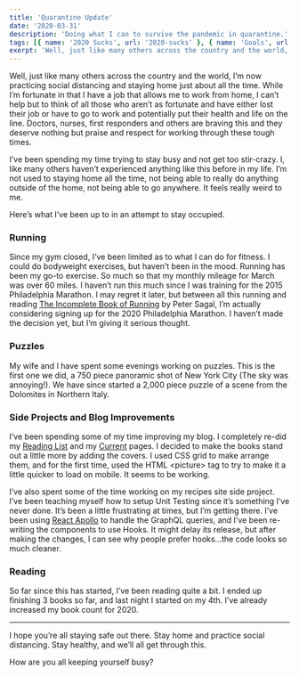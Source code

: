 ```yaml
---
title: 'Quarantine Update'
date: '2020-03-31'
description: 'Doing what I can to survive the pandemic in quarantine.'
tags: [{ name: '2020 Sucks', url: '2020-sucks' }, { name: 'Goals', url: 'goals' }]
exerpt: 'Well, just like many others across the country and the world, I’m now practicing social distancing and staying home just about all the time. While I’m fortunate in that I have a job that allows me to work from home, I can’t help but to think of all those who aren’t as fortunate and have either lost their job or have to go to work and potentially put their health and life on the line. Doctors, nurses, first responders and others are braving this and they deserve nothing but praise and respect for working through these tough times.'
---
```


Well, just like many others across the country and the world, I’m now practicing social distancing and staying home just about all the time. While I’m fortunate in that I have a job that allows me to work from home, I can’t help but to think of all those who aren’t as fortunate and have either lost their job or have to go to work and potentially put their health and life on the line. Doctors, nurses, first responders and others are braving this and they deserve nothing but praise and respect for working through these tough times.

I’ve been spending my time trying to stay busy and not get too stir-crazy. I, like many others haven’t experienced anything like this before in my life. I’m not used to staying home all the time, not being able to really do anything outside of the home, not being able to go anywhere. It feels really weird to me.

Here’s what I’ve been up to in an attempt to stay occupied.

### Running

Since my gym closed, I’ve been limited as to what I can do for fitness. I could do bodyweight exercises, but haven’t been in the mood. Running has been my go-to exercise. So much so that my monthly mileage for March was over 60 miles. I haven’t run this much since I was training for the 2015 Philadelphia Marathon. I may regret it later, but between all this running and reading [The Incomplete Book of Running](https://www.amazon.com/gp/product/B07CMXZC7L) by Peter Sagal, I’m actually considering signing up for the 2020 Philadelphia Marathon. I haven’t made the decision yet, but I’m giving it serious thought.

### Puzzles

<PostImage
    src="/images/posts/2020-03-31-quarantine-update/nyc-puzzle.jpg"
    alt="Puzzle my wife and I completed of New York City"
    width={962}
    height={337}
    shadowed
    centerd
/>

My wife and I have spent some evenings working on puzzles. This is the first one we did, a 750 piece panoramic shot of New York City (The sky was annoying!). We have since started a 2,000 piece puzzle of a scene from the Dolomites in Northern Italy.

### Side Projects and Blog Improvements

I’ve been spending some of my time improving my blog. I completely re-did my [Reading List](https://kpwags.com/reading-list) and my [Current](https://kpwags.com/current) pages. I decided to make the books stand out a little more by adding the covers. I used CSS grid to make arrange them, and for the first time, used the HTML &lt;picture&gt; tag to try to make it a little quicker to load on mobile. It seems to be working.

I’ve also spent some of the time working on my recipes site side project. I’ve been teaching myself how to setup Unit Testing since it’s something I’ve never done. It’s been a little frustrating at times, but I’m getting there. I’ve been using [React Apollo](https://www.apollographql.com/) to handle the GraphQL queries, and I’ve been re-writing the components to use Hooks. It might delay its release, but after making the changes, I can see why people prefer hooks…the code looks so much cleaner.

### Reading

So far since this has started, I’ve been reading quite a bit. I ended up finishing 3 books so far, and last night I started on my 4th. I’ve already increased my book count for 2020.

<hr />

I hope you’re all staying safe out there. Stay home and practice social distancing. Stay healthy, and we’ll all get through this.

How are you all keeping yourself busy?
